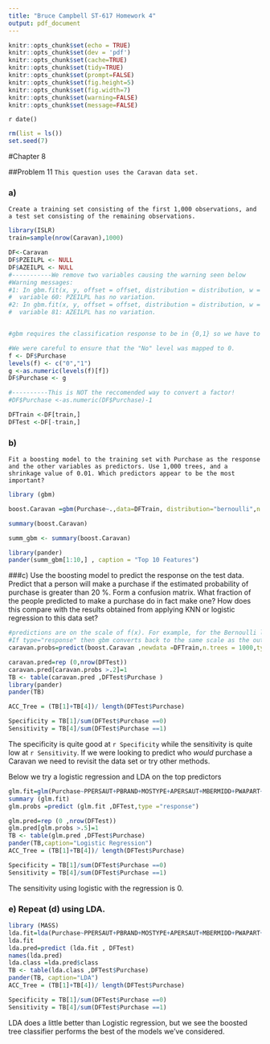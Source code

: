 ```yaml
---
title: "Bruce Campbell ST-617 Homework 4"
output: pdf_document
---
```


```r
knitr::opts_chunk$set(echo = TRUE)
knitr::opts_chunk$set(dev = 'pdf')
knitr::opts_chunk$set(cache=TRUE)
knitr::opts_chunk$set(tidy=TRUE)
knitr::opts_chunk$set(prompt=FALSE)
knitr::opts_chunk$set(fig.height=5)
knitr::opts_chunk$set(fig.width=7)
knitr::opts_chunk$set(warning=FALSE)
knitr::opts_chunk$set(message=FALSE)
```

`r date()`

```r
rm(list = ls())
set.seed(7)
```
#Chapter 8

##Problem 11
```This question uses the Caravan data set.```

### a) 
```Create a training set consisting of the first 1,000 observations,
and a test set consisting of the remaining observations.```

```r
library(ISLR)
train=sample(nrow(Caravan),1000)

DF<-Caravan
DF$PZEILPL <- NULL
DF$AZEILPL <- NULL
#-----------We remove two variables causing the warning seen below
#Warning messages:
#1: In gbm.fit(x, y, offset = offset, distribution = distribution, w = w,  :
#  variable 60: PZEILPL has no variation.
#2: In gbm.fit(x, y, offset = offset, distribution = distribution, w = w,  :
#  variable 81: AZEILPL has no variation.


#gbm requires the classification response to be in {0,1} so we have to convert the factor {"No","Yes"} to {0,1}

#We were careful to ensure that the "No" level was mapped to 0. 
f <- DF$Purchase
levels(f) <- c("0","1")
g <-as.numeric(levels(f)[f])
DF$Purchase <- g

#----------This is NOT the reccomended way to convert a factor!    
#DF$Purchase <-as.numeric(DF$Purchase)-1

DFTrain <-DF[train,]
DFTest <-DF[-train,]
```

### b) 
```Fit a boosting model to the training set with Purchase as the
response and the other variables as predictors. Use 1,000 trees,
and a shrinkage value of 0.01. Which predictors appear to be
the most important?```

```r
library (gbm)

boost.Caravan =gbm(Purchase~.,data=DFTrain, distribution="bernoulli",n.trees =1000, interaction.depth =4,shrinkage=0.01)

summary(boost.Caravan)

summ_gbm <- summary(boost.Caravan)

library(pander)
pander(summ_gbm[1:10,] , caption = "Top 10 Features")
```


###c) 
Use the boosting model to predict the response on the test data.
Predict that a person will make a purchase if the estimated probability
of purchase is greater than 20 %. Form a confusion matrix.
What fraction of the people predicted to make a purchase
do in fact make one? How does this compare with the results
obtained from applying KNN or logistic regression to this data
set?

```r
#predictions are on the scale of f(x). For example, for the Bernoulli loss the returned value is on the log odds scale
#If type="response" then gbm converts back to the same scale as the outcome
caravan.probs=predict(boost.Caravan ,newdata =DFTrain,n.trees = 1000,type="response")

caravan.pred=rep (0,nrow(DFTest))
caravan.pred[caravan.probs >.2]=1
TB <- table(caravan.pred ,DFTest$Purchase )
library(pander)
pander(TB)

ACC_Tree = (TB[1]+TB[4])/ length(DFTest$Purchase)

Specificity = TB[1]/sum(DFTest$Purchase ==0)
Sensitivity = TB[4]/sum(DFTest$Purchase ==1)
```

The specificity is quite good at ```r Specificity``` while the sensitivity is quite low at ```r Sensitivity```.  If we were looking to predict who _would_ purchase a Caravan we need to revisit the data set or try other methods. 

Below we try a logistic regression and LDA on the top  predictors

```r

glm.fit=glm(Purchase~PPERSAUT+PBRAND+MOSTYPE+APERSAUT+MBERMIDD+PWAPART+MSKC,data=DFTrain ,family =binomial )
summary (glm.fit)
glm.probs =predict (glm.fit ,DFTest,type ="response")

glm.pred=rep (0 ,nrow(DFTest))
glm.pred[glm.probs >.5]=1
TB <- table(glm.pred ,DFTest$Purchase)
pander(TB,caption="Logistic Regression")
ACC_Tree = (TB[1]+TB[4])/ length(DFTest$Purchase)

Specificity = TB[1]/sum(DFTest$Purchase ==0)
Sensitivity = TB[4]/sum(DFTest$Purchase ==1)
```

The sensitivity using logistic with the regression is 0.  

### e) Repeat (d) using LDA.
```r
library (MASS)
lda.fit=lda(Purchase~PPERSAUT+PBRAND+MOSTYPE+APERSAUT+MBERMIDD+PWAPART+MSKC ,data=DFTrain)
lda.fit
lda.pred=predict (lda.fit , DFTest)
names(lda.pred)
lda.class =lda.pred$class
TB <- table(lda.class ,DFTest$Purchase)
pander(TB, caption="LDA")
ACC_Tree = (TB[1]+TB[4])/ length(DFTest$Purchase)

Specificity = TB[1]/sum(DFTest$Purchase ==0)
Sensitivity = TB[4]/sum(DFTest$Purchase ==1)
```
LDA does a little better than Logistic regression, but we see the boosted tree classifier performs the best of the models we've considered.


